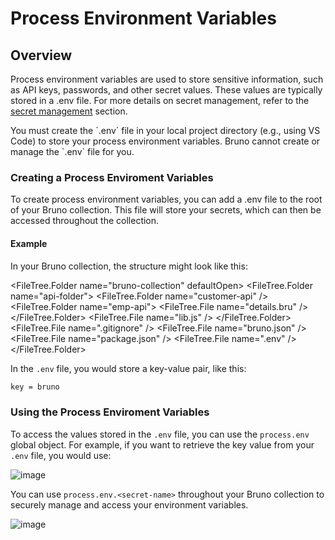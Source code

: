 
# Process Environment Variables

## Overview

Process environment variables are used to store sensitive information, such as API keys, passwords, and other secret values. These values are typically stored in a .env file. For more details on secret management, refer to the [secret management](../../secrets-management/dotenv-file.mdx) section.

<Callout type="warning">
  You must create the `.env` file in your local project directory (e.g., using
  VS Code) to store your process environment variables. Bruno cannot create or
  manage the `.env` file for you.
</Callout>

### Creating a Process Enviroment Variables

To create process environment variables, you can add a .env file to the root of your Bruno collection. This file will store your secrets, which can then be accessed throughout the collection.

#### Example

In your Bruno collection, the structure might look like this:

<FileTree.Folder name="bruno-collection" defaultOpen>
  <FileTree.Folder name="api-folder">
    <FileTree.Folder name="customer-api" />
    <FileTree.Folder name="emp-api">
      <FileTree.File name="details.bru" />
    </FileTree.Folder>
    <FileTree.File name="lib.js" />
  </FileTree.Folder>
  <FileTree.File name=".gitignore" />
  <FileTree.File name="bruno.json" />
  <FileTree.File name="package.json" />
  <FileTree.File name=".env" />
</FileTree.Folder>

In the `.env` file, you would store a key-value pair, like this:

```bash showLineNumbers filename=".env"
key = bruno
```

### Using the Process Enviroment Variables

To access the values stored in the `.env` file, you can use the `process.env` global object. For example, if you want to retrieve the key value from your `.env` file, you would use:

![image](../../../../public/screenshots/variables/creating-process-env-variables.png)

You can use `process.env.<secret-name>` throughout your Bruno collection to securely manage and access your environment variables.

![image](../../../../public/screenshots/variables/using-process-env-variables.png)
